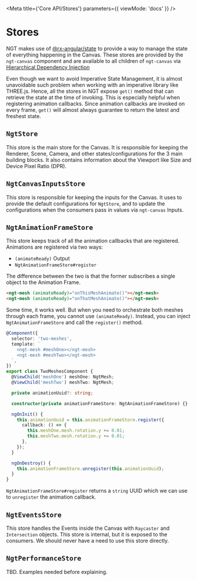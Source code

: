 
<Meta title={'Core API/Stores'} parameters={{ viewMode: 'docs' }} />

# Stores

NGT makes use of [@rx-angular/state](https://github.com/rx-angular/rx-angular) to provide a way to manage the state of everything happening in the Canvas. These stores are provided by the `ngt-canvas` component and are available to all children of `ngt-canvas` via [Hierarchical Dependency Injection](https://angular.io/guide/hierarchical-dependency-injection)

Even though we want to avoid Imperative State Management, it is almost unavoidable such problem when working with an imperative library like THREE.js. Hence, all the stores in NGT expose `get()` method that can retrieve the state at the time of invoking. This is especially helpful when registering animation callbacks. Since animation callbacks are invoked on every frame, `get()` will almost always guarantee to return the latest and freshest state.

## `NgtStore`

This store is the main store for the Canvas. It is responsible for keeping the Renderer, Scene, Camera, and other states/configurations for the 3 main building blocks. It also contains information about the Viewport like Size and Device Pixel Ratio (DPR).

## `NgtCanvasInputsStore`

This store is responsible for keeping the inputs for the Canvas. It uses to provide the default configurations for `NgtStore`, and to update the configurations when the consumers pass in values via `ngt-canvas` Inputs.

## `NgtAnimationFrameStore`

This store keeps track of all the animation callbacks that are registered. Animations are registered via two ways:

- `(animateReady)` Output
- `NgtAnimationFrameStore#register`

The difference between the two is that the former subscribes a single object to the Animation Frame.

```html
<ngt-mesh (animateReady)="onThisMeshAnimate()"></ngt-mesh>
<ngt-mesh (animateReady)="onThatMeshAnimate()"></ngt-mesh>
```

Some time, it works well. But when you need to orchestrate both meshes through each frame, you cannot use `(animateReady)`. Instead, you can inject `NgtAnimationFrameStore` and call the `register()` method.

```ts
@Component({
  selector: 'two-meshes',
  template: `
    <ngt-mesh #meshOne></ngt-mesh>
    <ngt-mesh #meshTwo></ngt-mesh>
  `,
})
export class TwoMeshesComponent {
  @ViewChild('meshOne') meshOne: NgtMesh;
  @ViewChild('meshTwo') meshTwo: NgtMesh;

  private animationUuid?: string;

  constructor(private animationFrameStore: NgtAnimationFrameStore) {}

  ngOnInit() {
    this.animationUuid = this.animationFrameStore.register({
      callback: () => {
        this.meshOne.mesh.rotation.y += 0.01;
        this.meshTwo.mesh.rotation.y += 0.01;
      },
    });
  }

  ngOnDestroy() {
    this.animationFrameStore.unregister(this.animationUuid);
  }
}
```

`NgtAnimationFrameStore#register` returns a `string` UUID which we can use to `unregister` the animation callback.

## `NgtEventsStore`

This store handles the Events inside the Canvas with `Raycaster` and `Intersection` objects. This store is internal, but it is exposed to the consumers. We should never have a need to use this store directly.

## `NgtPerformanceStore`

TBD. Examples needed before explaining.
